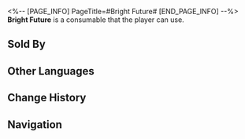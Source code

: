 <%-- [PAGE_INFO]
PageTitle=#Bright Future#
[END_PAGE_INFO] --%>
{{Consumable Infobox
|id          = 408417
|image       = Item Bright Future.png{{subst:void|<!--$UPLOAD:<<SpriteOutput/ItemFigures/408417.png>-<Item Bright Future.png>-<Consumable Icons>>-->}}
|type        = Defense Consumables
|rarity      = 2
|effect      = Upon use, increases Incoming Healing of all allies by 18% for the next battle.
|description = ''"One day, we will have a real house."'' With a cup of coffee in her hand, your wife says. ''"It will have a yard where we can grow flowers, a hall where we can dance, a transparent attic where we can gaze at the stars, and ideally, a small dog to cuddle and sleep with. That would truly be a blissful life."''<br />You smile in silence and propose a toast. The warm air swirls and ascends, gently caressing the ceiling before dissipating.
|effectType  = 
|effectType2 = 
|effectType3 = 
|recipe      = 
|source1     = [[Dreamscape Sales Store]]
|source2     = 
|source3     = 
}}
{{Description|''"A bright future exists only in dreams."''}}
'''Bright Future''' is a consumable that the player can use.

==Sold By==
{{Shop Availability}}

==Other Languages==
{{Other Languages
|en   = Bright Future
|zhs  = 展望美好未来
|zht  = 展望美好未來
|ja   = 明るい未来への展望
|ko   = 아름다운 미래를 바라보며
|es   = Esperanza de un futuro mejor
|fr   = Avenir radieux
|ru   = Взгляд в светлое будущее
|th   = Bright Future
|vi   = Hướng Về Tương Lai Tươi Đẹp
|de   = Einer besseren Zukunft entgegen
|id   = Looking Toward A Bright Future
|pt   = Futuro Promissor
}}

==Change History==
{{Change History|2.0}}

==Navigation==
{{Consumable Navbox}}